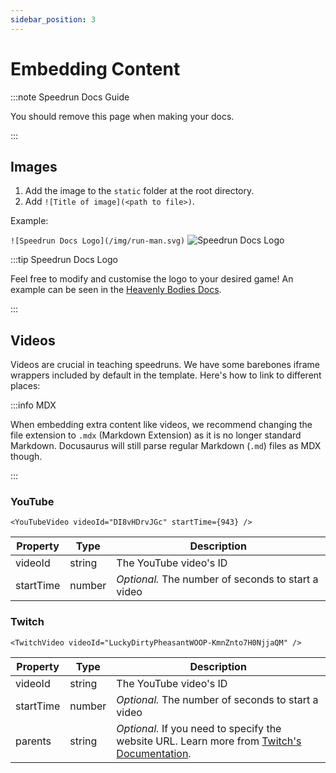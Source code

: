 ```yaml
---
sidebar_position: 3
---
```


# Embedding Content

:::note Speedrun Docs Guide

You should remove this page when making your docs.

:::

## Images

1. Add the image to the `static` folder at the root directory.
2. Add `![Title of image](<path to file>)`.

Example:

`![Speedrun Docs Logo](/img/run-man.svg)`
![Speedrun Docs Logo](/img/run-man.svg)

:::tip Speedrun Docs Logo

Feel free to modify and customise the logo to your desired game! An example can be seen in the [Heavenly Bodies Docs](https://ewanlyon.github.io/HeavenlyBodies-SpeedrunDocs/).

:::

## Videos

Videos are crucial in teaching speedruns. We have some barebones iframe wrappers included by default in the template. Here's how to link to different places:

:::info MDX

When embedding extra content like videos, we recommend changing the file extension to `.mdx` (Markdown Extension) as it is no longer standard Markdown. Docusaurus will still parse regular Markdown (`.md`) files as MDX though.

:::

### YouTube

```JSX
<YouTubeVideo videoId="DI8vHDrvJGc" startTime={943} />
```

| Property   | Type   | Description                                        |
|------------|--------|----------------------------------------------------|
| videoId    | string | The YouTube video's ID                             |
| startTime  | number | *Optional.* The number of seconds to start a video |

<YouTubeVideo videoId="DI8vHDrvJGc" startTime={943} />

### Twitch

```JSX
<TwitchVideo videoId="LuckyDirtyPheasantWOOP-KmnZnto7H0NjjaQM" />
```

| Property   | Type   | Description                                                                                                                                      |
|------------|--------|--------------------------------------------------------------------------------------------------------------------------------------------------|
| videoId    | string | The YouTube video's ID                                                                                                                           |
| startTime  | number | *Optional.* The number of seconds to start a video                                                                                               |
| parents    | string | *Optional.* If you need to specify the website URL. Learn more from [Twitch's Documentation](https://dev.twitch.tv/docs/embed/video-and-clips/). |

<TwitchVideo videoId="LuckyDirtyPheasantWOOP-KmnZnto7H0NjjaQM" />
